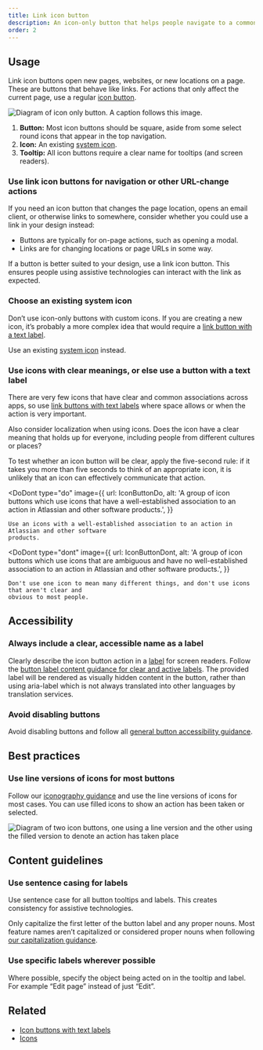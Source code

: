 ```yaml
---
title: Link icon button
description: An icon-only button that helps people navigate to a common link or page location.
order: 2
---
```



## Usage

Link icon buttons open new pages, websites, or new locations on a page. These are buttons that
behave like links. For actions that only affect the current page, use a regular
[icon button](/components/button/icon-button/).

![Diagram of icon only button. A caption follows this image.](./images/anatomy-link-icon-button.png)

1. **Button:** Most icon buttons should be square, aside from some select round icons that appear in
   the top navigation.
2. **Icon:** An existing [system icon](/components/icon).
3. **Tooltip:** All icon buttons require a clear name for tooltips (and screen readers).

### Use link icon buttons for navigation or other URL-change actions

If you need an icon button that changes the page location, opens an email client, or otherwise links
to somewhere, consider whether you could use a link in your design instead:

- Buttons are typically for on-page actions, such as opening a modal.
- Links are for changing locations or page URLs in some way.

If a button is better suited to your design, use a link icon button. This ensures people using
assistive technologies can interact with the link as expected.

### Choose an existing system icon

Don’t use icon-only buttons with custom icons. If you are creating a new icon, it’s probably a more
complex idea that would require a
[link button with a text label](/components/button/link-button/examples).

Use an existing [system icon](/components/icon/) instead.

### Use icons with clear meanings, or else use a button with a text label

There are very few icons that have clear and common associations across apps, so use
[link buttons with text labels](/components/button/link-button) where space allows or when the
action is very important.

Also consider localization when using icons. Does the icon have a clear meaning that holds up for
everyone, including people from different cultures or places?

To test whether an icon button will be clear, apply the five-second rule: if it takes you more than
five seconds to think of an appropriate icon, it is unlikely that an icon can effectively
communicate that action.

<DoDont
	type="do"
	image={{
		url: IconButtonDo,
		alt: 'A group of icon buttons which use icons that have a well-established association to an action in Atlassian and other software products.',
	}}
>
	Use an icons with a well-established association to an action in Atlassian and other software
	products.
</DoDont>

<DoDont
	type="dont"
	image={{
		url: IconButtonDont,
		alt: 'A group of icon buttons which use icons that are ambiguous and have no well-established association to an action in Atlassian and other software products.',
	}}
>
	Don't use one icon to mean many different things, and don't use icons that aren't clear and
	obvious to most people.
</DoDont>

## Accessibility

### Always include a clear, accessible name as a label

Clearly describe the icon button action in a
[label](/components/button/link-icon-button/code#CommonProps-label) for screen readers. Follow the
[button label content guidance for clear and active labels](/components/button/usage#content-guidelines).
The provided label will be rendered as visually hidden content in the button, rather than using
aria-label which is not always translated into other languages by translation services.

### Avoid disabling buttons

Avoid disabling buttons and follow all
[general button accessibility guidance](/components/button/usage#accessibility).

## Best practices

### Use line versions of icons for most buttons

Follow our [iconography guidance](/foundations/iconography/) and use the line versions of icons for
most cases. You can use filled icons to show an action has been taken or selected.

![Diagram of two icon buttons, one using a line version and the other using the filled version to denote an action has taken place](./images/dos-donts/icon-lined-filled.png)

## Content guidelines

### Use sentence casing for labels

Use sentence case for all button tooltips and labels. This creates consistency for assistive
technologies.

Only capitalize the first letter of the button label and any proper nouns. Most feature names aren’t
capitalized or considered proper nouns when following
[our capitalization guidance](/content/language-and-grammar#capitalization).

### Use specific labels wherever possible

Where possible, specify the object being acted on in the tooltip and label. For example “Edit page”
instead of just “Edit”.

## Related

- [Icon buttons with text labels](/components/button/examples#button-with-icon)
- [Icons](/components/icon)
